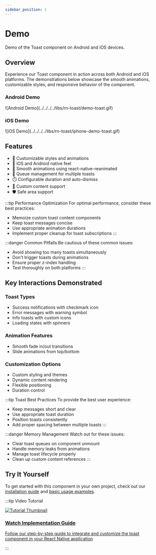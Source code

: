 ```yaml
---
sidebar_position: 1
---
```


# Demo
Demo of the Toast component on Android and iOS devices.

## Overview

Experience our Toast component in action across both Android and iOS platforms. The demonstrations below showcase the smooth animations, customizable styles, and responsive behavior of the component.

<div style={{ display: 'flex', flexDirection: 'column', gap: '20px', marginBottom: '20px' }}>
  <div style={{ display: 'flex', flexDirection: 'column', alignItems: 'center' }}>
    <h3>Android Demo</h3>
    <div style={{ maxWidth: '300px', width: '100%' }}>
      ![Android Demo](../../../../libs/rn-toast/demo-toast.gif)
    </div>
  </div>
  <div style={{ display: 'flex', flexDirection: 'column', alignItems: 'center' }}>
    <h3>iOS Demo</h3>
    <div style={{ maxWidth: '300px', width: '100%' }}>
      ![iOS Demo](../../../../libs/rn-toast/iphone-demo-toast.gif)
    </div>
  </div>
</div>

## Features

- 🎨 Customizable styles and animations
- 📱 iOS and Android native feel
- 💫 Smooth animations using react-native-reanimated
- 🔄 Queue management for multiple toasts
- ⏱️ Configurable duration and auto-dismiss
- 🎯 Custom content support
- 🛡️ Safe area support

:::tip Performance Optimization
For optimal performance, consider these best practices:
- Memoize custom toast content components
- Keep toast messages concise
- Use appropriate animation durations
- Implement proper cleanup for toast subscriptions
:::

:::danger Common Pitfalls
Be cautious of these common issues:
- Avoid showing too many toasts simultaneously
- Don't trigger toasts during animations
- Ensure proper z-index handling
- Test thoroughly on both platforms
:::

## Key Interactions Demonstrated

### Toast Types
- Success notifications with checkmark icon
- Error messages with warning symbol
- Info toasts with custom icons
- Loading states with spinners

### Animation Features
- Smooth fade in/out transitions
- Slide animations from top/bottom

### Customization Options
- Custom styling and themes
- Dynamic content rendering
- Flexible positioning
- Duration control

:::tip Toast Best Practices
To provide the best user experience:
- Keep messages short and clear
- Use appropriate toast duration
- Position toasts consistently
- Add proper spacing between multiple toasts
:::

:::danger Memory Management
Watch out for these issues:
- Clear toast queues on component unmount
- Handle memory leaks from animations
- Manage toast lifecycle properly
- Clean up custom content references
:::

## Try It Yourself
To get started with this component in your own project, check out our [installation guide](/docs/rn-toast/installation) and [basic usage examples](/docs/rn-toast/basic-usage).

:::tip Video Tutorial
<div style={{ display: 'flex', flexDirection: 'column', marginTop: '20px', marginBottom: '20px' }}>
  <a href="/docs/bottom-sheet/tutorial#video-tutorial" style={{ textDecoration: 'none' }}>
    <div style={{ textAlign: 'center', padding: '20px', border: '1px solid #e0e0e0', borderRadius: '8px', width: '100%', background: 'rgb(187, 196, 185)' }}>
      <img src="https://img.youtube.com/vi/ytdpXMd1fqU/maxresdefault.jpg" alt="Tutorial Thumbnail" style={{ width: '100%', borderRadius: '4px', marginBottom: '15px' }} />
      <h3 style={{ margin: '0', color: 'rgb(38, 121, 67)' }}>Watch Implementation Guide</h3>
      <p style={{ margin: '10px 0 0', color: 'rgb(51, 54, 51)' }}>Follow our step-by-step guide to integrate and customize the toast component in your React Native application</p>
    </div>
  </a>
</div>
:::